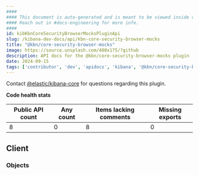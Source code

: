 ```yaml
---
####
#### This document is auto-generated and is meant to be viewed inside our experimental, new docs system.
#### Reach out in #docs-engineering for more info.
####
id: kibKbnCoreSecurityBrowserMocksPluginApi
slug: /kibana-dev-docs/api/kbn-core-security-browser-mocks
title: "@kbn/core-security-browser-mocks"
image: https://source.unsplash.com/400x175/?github
description: API docs for the @kbn/core-security-browser-mocks plugin
date: 2024-09-15
tags: ['contributor', 'dev', 'apidocs', 'kibana', '@kbn/core-security-browser-mocks']
---
```




Contact [@elastic/kibana-core](https://github.com/orgs/elastic/teams/kibana-core) for questions regarding this plugin.

**Code health stats**

| Public API count  | Any count | Items lacking comments | Missing exports |
|-------------------|-----------|------------------------|-----------------|
| 8 | 0 | 8 | 0 |

## Client

### Objects
<DocDefinitionList data={kbnCoreSecurityBrowserMocksObj.client.objects}/>

